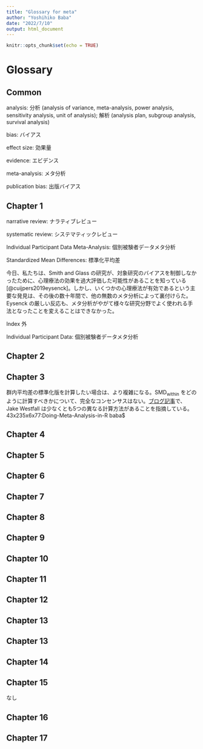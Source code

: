 ```yaml
---
title: "Glossary for meta"
author: "Yoshihiko Baba"
date: "2022/7/10"
output: html_document
---
```


```r
knitr::opts_chunk$set(echo = TRUE)
```

# Glossary {-}

## Common

analysis: 分析 (analysis of variance, meta-analysis, power analysis, sensitivity analysis, unit of analysis); 解析 (analysis plan, subgroup analysis, survival analysis)

bias: バイアス

effect size: 効果量

evidence: エビデンス

meta-analysis: メタ分析

publication bias: 出版バイアス


## Chapter 1

narrative review: ナラティブレビュー

systematic review: システマティックレビュー

Individual Participant Data Meta-Analysis: 個別被験者データメタ分析

Standardized Mean Differences: 標準化平均差

\index{Review, Systematic}\index{レビュー, システマティック}
\index{Review, Narrative}\index{レビュー, ナラティブ}


\index{Standardized Mean Difference}\index{標準化平均差}
\index{Random-Effects Model}\index{ランダム効果モデル}
\index{History of Meta-Analysis}
今日、私たちは、Smith and Glass の研究が、対象研究のバイアス\index{バイアス}を制御しなかったために、心理療法の効果を過大評価した可能性があることを知っている [@cuijpers2019eysenck]。しかし、いくつかの心理療法が有効であるという主要な発見は、その後の数十年間で、他の無数のメタ分析によって裏付けらた。Eysenck の厳しい反応も、メタ分析がやがて様々な研究分野でよく使われる手法となったことを変えることはできなかった。
\index{Cochrane}\index{コクラン}
\index{Cochrane, Risk of Bias Tool}
\index{Cochrane, Handbook}
\index{Campbell Collaboration}
\index{"Apples and Oranges" Problem}
\index{"Garbage In, Garbage Out" Problem}
\index{"File Drawer" Problem}
\index{"Researcher Agenda" Problem}
\index{Study Search}
\index{Research Question}
\index{PICO}
\index{PRISMA Statement}
\index{MARS Statement}
\index{Cochrane, Handbook}
\index{WEIRD Populations}
\index{"File Drawer" Problem}
\index{Analysis Plan}\index{解析計画}
\index{Preregistration}
\index{Random-Effects Model}\index{ランダム効果モデル}
\index{Power Analysis}\index{検出力分析}
\index{Subgroup Analysis}\index{サブグループ解析}
\index{Meta-Regression}
\index{Open Science Framework (OSF)}
\index{Preprint}
\index{Protocol}
\index{PRISMA Statement}
\index{Study Search}
\index{PRISMA Statement}
\index{Campbell Collaboration}
\index{Risk of Bias}
\index{Cochrane, Risk of Bias Tool}
\index{Risk of Bias}\index{バイアスリスク}
\index{Cochrane, ROBINS-I Tool}

Index 外

Individual Participant Data: 個別被験者データメタ分析

## Chapter 2

\index{R Studio}
\index{Comprehensive _R_ Archive Network (CRAN)}
\index{Package, _R_ }
\index{Function, _R_ }
\index{Function Argument}
\index{tidyverse Package}
\index{meta Package}
\index{metafor Package}
\index{dmetar Package}
\index{Version, _R_ }
\index{Data Frame}
\index{openxlsx Package}
\index{Pipe, _R_ }

## Chapter 3

\index{Mean, Arithmetic}\index{平均, 算術}
\index{Correlation}\index{相関}
\index{Standardized Mean Difference}\index{標準化平均差}
\index{Sampling Error}\index{サンプル誤差}
\index{Central Limit Theorem}\index{中心極限定理}
\index{Mean, Arithmetic}\index{平均, 算術}
\index{Proportion}\index{割合}
\index{Odds}\index{オッズ}
\index{Logit-Transformation}\index{Logit-変換}
\index{Logarithm, Natural}\index{対数, 自然}
\index{Correlation}\index{相関}
\index{History of Meta-Analysis}\index{メタ分析の歴史}
\index{Fisher's \textit{z}}
\index{History of Meta-Analysis}\index{メタ分析の歴史}
\index{Correlation}\index{相関}
\index{Correlation, Point-Biserial}\index{相関, 点双列}
\index{Standardized Mean Difference}\index{標準化平均差}
\index{Pooled Standard Deviation}
\index{Standardized Mean Difference}\index{標準化平均差}
\index{Cohen's \textit{d}}
\index{esc Package}
\index{Hedges' \textit{g}}
\index{Standardized Mean Difference}\index{標準化平均差}
群内平均差の標準化版を計算したい場合は、より複雑になる。$\text{SMD}_{\text{within}}$ をどのように計算すべきかについて、完全なコンセンサスはない。[ブログ記事](http://jakewestfall.org/blog/index.php/2016/03/25/five-different-cohens-d-statistics-for-within-subject-designs/)で、Jake Westfall は少なくとも5つの異なる計算方法があることを指摘している。
\index{Risk Ratio}\index{リスク比}
\index{Log-Risk Ratio}\index{対数リスク比}
\index{Zero Cell Problem}\index{ゼロセル問題}
\index{Continuity Correction}\index{連続性補正}
\index{Mantel-Haenszel Method}\index{Mantel-Haenszel 法}\index{Mantel-Haenszel 法}
\index{Odds Ratio}\index{オッズ比}
\index{Odds}\index{オッズ}
\index{Log-Odds Ratio}\index{対数オッズ比}
\index{Zero Cell Problem}\index{ゼロセル問題}
\index{Risk Ratio}\index{リスク比}
\index{Incidence Rate Ratio}\index{発生率比}
\index{Person-Time}\index{人-時間}\index{人-時間}
\index{Survival Analysis}\index{生存解析}
\index{Odds Ratio}\index{オッズ比}
\index{Censoring}
\index{Person-Time}\index{人-時間}\index{人-時間}
\index{Log-Incidence Rate Ratio}\index{対数発生率比}
\index{Hedges' \textit{g}}
\index{Standardized Mean Difference}\index{標準化平均差}
\index{esc Package}
\index{Unreliability Correction}
\index{Attenuation}\index{減衰}
\index{Hedges' \textit{g}}
\index{Fisher's \textit{z}}
\index{Range Restriction Correction}\index{範囲制限の補正}
\index{Hedges' \textit{g}}
\index{Fisher's \textit{z}}
\index{Psychometric Meta-Analysis}\index{計量心理学的メタアナリシス}
\index{Analysis of Variance}\index{分散分析}
\index{Unit-of-Analysis Problem}\index{分析単位問題}\index{分析単位問題}
\index{Double-Counting}\index{二重カウント}
\index{Multilevel Meta-Analysis}\index{マルチレベルメタ分析}
43x235x6x77:Doing-Meta-Analysis-in-R baba$ 



## Chapter 4

\index{meta Package}
\index{Fixed-Effect}\index{固定効果モデル}
\index{Random-Effects Model}\index{ランダム効果モデル}
\index{Fixed-Effect}\index{固定効果モデル}
\index{Sampling Error}\index{サンプル誤差}
\index{Weight}\index{重み}
\index{Inverse-Variance Weighting}
\index{Mantel-Haenszel Method}\index{Mantel-Haenszel 法}
\index{Peto 法}\index{Peto Method}
\index{dmetar Package}
\index{esc Package}
\index{Standardized Mean Difference}\index{標準化平均差}
\index{Hedges' \textit{g}}
\index{Random-Effects Model}\index{ランダム効果モデル}
\index{Heterogeneity}\index{異質性}
\index{Sampling Error}\index{サンプル誤差}
\index{Exchangeability Assumption}
\index{Heterogeneity}\index{異質性}
\index{Weight}\index{重み}
\index{Inverse-Variance Weighting}
\index{DerSimonian-Laird Estimator}
\index{Restricted Maximum Likelihood Estimator}
\index{Maximum Likelihood}
\index{Sidik-Jonkman Estimator}
\index{Review Manager (RevMan)}
\index{Comprehensive Meta-Analysis (CMA)}
\index{Paule-Mandel Estimator}
\index{metafor Package}
\index{Sidik-Jonkman Estimator}
\index{Restricted Maximum Likelihood Estimator}
\index{Knapp-Hartung Adjustment}
\index{Wald-Type Test}
\index{t-Distribution}
\index{Heterogeneity}\index{異質性}
\index{meta Package}
\index{Function Argument}
\index{Position Matching}
\index{Documentation, _R_}
\index{Hedges' \textit{g}}
\index{Standardized Mean Difference}\index{標準化平均差}
\index{dmetar Package}
\index{Weight}\index{重み}
\index{Fixed-Effect}\index{固定効果モデル}
\index{Standardized Mean Difference}\index{標準化平均差}
\index{Glass' Delta}
\index{Knapp-Hartung Adjustment}
\index{Risk Ratio}\index{リスク比}
\index{Odds Ratio}\index{オッズ比}
\index{Inverse-Variance Weighting}
\index{Sparse Data}
\index{Mantel-Haenszel Method}\index{Mantel-Haenszel 法}
\index{Peto 法}\index{Peto Method}
\index{Peto Odds Ratio}
\index{Continuity Correction}
\index{Zero Cell Problem}
\index{dmetar Package}
\index{Paule-Mandel Estimator}
\index{Mantel-Haenszel Method}\index{Mantel-Haenszel 法}
\index{Exponentiation}
\index{Logarithm, Natural}
\index{Incidence Rate Ratio}
\index{Person-Time}\index{人-時間}
\index{Inverse-Variance Weighting}
\index{Mantel-Haenszel Method}\index{Mantel-Haenszel 法}
\index{Paule-Mandel Estimator}
\index{Correlation}\index{相関}
\index{Fisher's \textit{z}}
\index{dmetar Package}
\index{Restricted Maximum Likelihood Estimator}
\index{Mean, Arithmetic}
\index{dmetar Package}
\index{Proportion}
\index{Logit-Transformation}
\index{Mixed-Effects Model}
\index{Maximum Likelihood}
\index{dmetar Package}

## Chapter 5

\index{Heterogeneity}\index{異質性}
\index{Random-Effects Model}\index{ランダム効果モデル}
\index{Cochran's \textit{Q}}
\index{Inverse-Variance Weighting}
\index{Sampling Error}\index{サンプル誤差}
\index{Cochran's \textit{Q}}
\index{meta Package}
\index{DerSimonian-Laird Estimator}
\index{I$^2$, Higgins \& Thompson's}
\index{I$^2$, Higgins \& Thompson's}
\index{Sampling Error}\index{サンプル誤差}
\index{I$^2$, Higgins \& Thompson's}
\index{Heterogeneity}\index{異質性}
\index{Prediction Interval}
\index{Cochran's \textit{Q}}
\index{I$^2$, Higgins \& Thompson's}
\index{Outlier}\index{外れ値}
\index{Influential Case}
\index{dmetar Package}
\index{Weight}\index{重み}
\index{I$^2$, Higgins \& Thompson's}
\index{Influential Case}
\index{Leave-One-Out Method}
\index{dmetar Package}
\index{Leave-One-Out Method}
\index{Sampling Error}\index{サンプル誤差}
\index{Cook's Distance}
\index{Cochran's \textit{Q}}
\index{Leave-One-Out Method}
\index{Forest Plot}\index{フォレストプロット}
\index{metafor Package}
\index{Machine Learning}
\index{dmetar Package}
\index{Gaussian Mixture Model}
\index{DBSCAN}
\index{K-Means}
\index{Cook's Distance}
\index{Weight}\index{重み}

## Chapter 6

\index{Forest Plot}\index{フォレストプロット}
\index{meta Package}
\index{Logarithm, Natural}
\index{Risk of Bias}
\index{Review Manager (RevMan)}
\index{Drapery Plot}
\index{P-Value}\index{P-値}

## Chapter 7

\index{Outlier}\index{外れ値}
\index{Influential Case}
\index{Heterogeneity}\index{異質性}
\index{Subgroup Analysis}\index{サブグループ解析}
\index{Moderator Analysis}
\index{Fixed-Effects (Plural) Model}
\index{Random-Effects Model}\index{ランダム効果モデル}
\index{Heterogeneity}\index{異質性}
\index{Cochran's \textit{Q}}
\index{Fixed-Effects (Plural) Model}
\index{Random-Effects Model}\index{ランダム効果モデル}
\index{Mixed-Effects Model}
\index{Meta-Regression}
\index{Multilevel Meta-Analysis}
\index{Power}\index{検出力}
\index{Ecological Bias}
\index{meta Package}

## Chapter 8

\index{Subgroup Analysis}\index{サブグループ解析}
\index{Meta-Regression}
\index{Sampling Error}\index{サンプル誤差}
\index{Mixed-Effects Model}
\index{Random-Effects Model}\index{ランダム効果モデル}
\index{Fixed-Effect}\index{固定効果モデル}
\index{Mixed-Effects Model}
\index{Dummy Variable}
\index{Weight}\index{重み}
\index{Ordinary Least Squares (OLS)}
\index{Weighted Least Squares (WLS)}
\index{Wald-Type Test}
\index{I$^2$, Higgins \& Thompson's}
\index{Bubble Plot}
\index{Risk of Bias}
\index{Risk of Bias}
\index{Interaction (Regression)}
\index{Overfitting}
\index{Ordinary Least Squares (OLS)}
\index{Maximum Likelihood}
\index{Parsimony}
\index{Analysis Plan}\index{解析計画}
\index{Permutation}
\index{Multi-Collinearity}\index{多重共線性}
\index{Overfitting}
\index{Step-Wise Regression}
\index{Multi-Model Inference}
\index{meta Package}
\index{metafor Package}
\index{dmetar Package}
\index{Multi-Collinearity}\index{多重共線性}
\index{PerformanceAnalytics Package}
\index{metafor Package}
\index{Analysis of Variance}\index{分散分析}
\index{Maximum Likelihood}
\index{Restricted Maximum Likelihood Estimator}
\index{Likelihood Ratio Test}
\index{Akaike's Information Criterion}
\index{Interaction (Regression)}
\index{Permutation}
\index{Multi-Model Inference}
\index{Akaike's Information Criterion}

## Chapter 9

\index{Publication Bias}\index{出版バイアス}
\index{File Drawer Problem}
\index{Reporting Bias}\index{報告バイアス}
\index{Citation Bias}
\index{Time-Lag Bias}
\index{Multiple Publication Bias}
\index{Language Bias}
\index{Outcome Reporting Bias}
\index{Questionable Research Practice (QRP)}
\index{P-Hacking}
\index{HARKing}
\index{Study Search}
\index{Open Science Framework (OSF)}
\index{Small-Study Effect}
\index{File Drawer Problem}
\index{Funnel Plot}\index{ファンネルプロット}
\index{Fidelity, Treatment}
\index{Egger's Test}
\index{tidyverse Package}
\index{Standardized Mean Difference}\index{標準化平均差}
\index{Peter's Test}
\index{Weighted Least Squares (WLS)}
\index{Trim and Fill Method}
\index{PET-PEESE}
\index{Standardized Mean Difference}\index{標準化平均差}
\index{Limit}
\index{Standardized Mean Difference}\index{標準化平均差}
\index{Limit}
\index{metasens Package}
\index{Funnel Plot}\index{ファンネルプロット}
\index{P-Curve}
\index{P-Value}\index{P-値}
\index{P-Hacking}
\index{Questionable Research Practice (QRP)}
\index{Small-Study Effect}
\index{Trim and Fill Method}
\index{Power}\index{検出力}
\index{Binomial Test}
\index{Fisher's Method}
\index{Stouffer's Method}
\index{History of Meta-Analysis}
\index{Power}\index{検出力}
\index{t-Distribution}
\index{P-Hacking}
\index{dmetar Package}
\index{Outlier}\index{外れ値}
\index{t-Distribution}
\index{Non-Centrality Parameter}
\index{Power}\index{検出力}
\index{Kolmogorov-Smirnov Test}
\index{Cohen's \textit{d}}
\index{Selection Model}
\index{Step Function}
\index{Weight}\index{重み}
\index{Step Function}
\index{Three-Parameter Selection Model}
\index{metafor Package}
\index{PET-PEESE}
\index{P-Curve}
\index{Three-Parameter Selection Model}
\index{Outlier}\index{外れ値}
\index{Heterogeneity}\index{異質性}
\index{I$^2$, Higgins \& Thompson's}

## Chapter 10

\index{Multilevel Meta-Analysis}
\index{Sampling Error}\index{サンプル誤差}
\index{Random-Effects Model}\index{ランダム効果モデル}
\index{Unit-of-Analysis Problem}\index{分析単位問題}
\index{Cluster Effect}
\index{meta Package}
\index{metafor Package}
\index{dmetar Package}
\index{Fisher's \textit{z}}
\index{esc Package}
\index{I$^2$, Higgins \& Thompson's}
\index{dmetar Package}
\index{Occam's Razor}
\index{Analysis of Variance}\index{分散分析}
\index{Subgroup Analysis}\index{サブグループ解析}
\index{Moderator Analysis}

## Chapter 11

\index{Analysis of Variance}\index{分散分析}
\index{Subgroup Analysis}\index{サブグループ解析}
\index{Structural Equation Model}
\index{Multivariate Meta-Analysis}
\index{Factor Analysis}
\index{Path Diagram}
\index{Maximum Likelihood}
\index{Random-Effects Model}\index{ランダム効果モデル}
\index{Fixed-Effect}\index{固定効果モデル}
\index{metaSEM Package}
\index{Weighted Least Squares (WLS)}
\index{Multivariate Meta-Analysis}
\index{metaSEM Package}
\index{dmetar Package}
\index{Maximum Likelihood}
\index{Wald-Type Test}
\index{Prediction Interval}
\index{Factor Analysis}
\index{Root Mean Square Error of Approximation (RMSEA)}
\index{Path Diagram}
\index{semPlot Package}

## Chapter 12

\index{Mixed-Treatment Comparison Meta-Analysis}
\index{Consistency}
\index{Graph Theory}\index{グラフ理論}
\index{Consistency}
\index{Transitivity Assumption}\index{推移性仮定}
\index{Consistency}
\index{Transitivity Assumption}\index{推移性仮定}
\index{Exchangeability Assumption}
\index{Node Splitting}
\index{Frequentist Statistics}\index{頻度主義統計学}
\index{Bayesian Hierarchical Model}
\index{netmeta Package}
\index{Frequentist Statistics}\index{頻度主義統計学}
\index{Graph Theory}\index{グラフ理論}
\index{Consistency}
\index{dmetar Package}
\index{Consistency}
\index{Heterogeneity}\index{異質性}
\index{Cochran's \textit{Q}}
\index{Network Graph}
\index{dmetar Package}
\index{Mean Path Length}
\index{Minimal Parallelism}
\index{Surface Under the Cumulative Ranking (SUCRA) Score}
\index{P-Score}
\index{Forest Plot}\index{フォレストプロット}
\index{Consistency}
\index{Node Splitting}
\index{Funnel Plot}\index{ファンネルプロット}
\index{Bayes' Theorem}
\index{Frequentist Statistics}\index{頻度主義統計学}
\index{Conditional Probability}
\index{Posterior Distribution}
\index{Prior Distribution}
\index{Credible Interval}
\index{Credible Interval}
\index{Markov Chain Monte Carlo}
\index{Gibbs Sampler}
\index{Bayesian Hierarchical Model}
\index{Uninformative Prior}
\index{Prior Distribution}
\index{gemtc Package}
\index{Gibbs Sampler}
\index{JAGS}
\index{rjags Package}
\index{dmetar Package}
\index{Network Graph}
\index{Markov Chain Monte Carlo}
\index{Markov Chain Monte Carlo}
\index{Potential Scale Reduction Factor}
\index{Node Splitting}
\index{Consistency}
\index{Forest Plot}\index{フォレストプロット}
\index{SUCRA Score}
\index{dmetar Package}
\index{Meta-Regression}
\index{gemtc Package}
\index{Risk of Bias}
\index{Dummy Variable}
\index{Akaike's Information Criterion}
\index{WinBUGS}

## Chapter 13

\index{Analysis of Variance}\index{分散分析}
\index{Subgroup Analysis}\index{サブグループ解析}
\index{Structural Equation Model}
\index{Multivariate Meta-Analysis}
\index{Factor Analysis}
\index{Path Diagram}
\index{Maximum Likelihood}
\index{Random-Effects Model}\index{ランダム効果モデル}
\index{Fixed-Effect}\index{固定効果モデル}
\index{metaSEM Package}
\index{Weighted Least Squares (WLS)}
\index{Multivariate Meta-Analysis}
\index{metaSEM Package}
\index{dmetar Package}
\index{Maximum Likelihood}
\index{Wald-Type Test}
\index{Prediction Interval}
\index{Factor Analysis}
\index{Root Mean Square Error of Approximation (RMSEA)}
\index{Path Diagram}
\index{semPlot Package}

## Chapter 13

\index{gemtc Package}
\index{Frequentist Statistics}\index{頻度主義統計学}
\index{Bayesian Hierarchical Model}
\index{Prior Distribution}
\index{Markov Chain Monte Carlo}
\index{Gibbs Sampler}
\index{brms Package}
\index{No-U-Turn Sampler (NUTS)}
\index{meta Package}
\index{metafor Package}
\index{Posterior Distribution}
\index{Uninformative Prior}
\index{Weakly Informative Prior}
\index{Standardized Mean Difference}\index{標準化平均差}
\index{extraDistr Package}
\index{brms Package}
\index{STAN}
\index{Generalized Additive Model}
\index{Markov Chain Monte Carlo}
\index{Potential Scale Reduction Factor}
\index{Credible Interval}
\index{Posterior Distribution}
\index{Empirical Cumulative Distribution Function (ECDF)}
\index{Forest Plot}\index{フォレストプロット}
\index{tidybayes Package}

## Chapter 14

\index{Power Analysis}\index{検出力分析}
\index{Potential Scale Reduction Factor}
\index{Cochrane}
\index{Power}\index{検出力} 
\index{Power Approach Paradox}
\index{Fixed-Effect}\index{固定効果モデル}
\index{Cumulative Distribution Function (CDF)}
\index{dmetar Package}
\index{Random-Effects Model}\index{ランダム効果モデル}
\index{Subgroup Analysis}\index{サブグループ解析}

## Chapter 15

なし

## Chapter 16

\index{Markdown, _R_}
\index{Open Science Framework (OSF)}
\index{Project, _R_}
\index{Markdown, _R_}
\index{Open Science Framework (OSF)}
\index{Preregistration}

## Chapter 17

\index{meta Package}
\index{esc Package}
\index{Mean, Arithmetic}
\index{Standardized Mean Difference}\index{標準化平均差}
\index{Hedges' \textit{g}}
\index{Correlation}\index{相関}
\index{Correlation}\index{相関}
\index{Correlation, Point-Biserial}
\index{Analysis of Variance}\index{分散分析}
\index{Standardized Mean Difference}\index{標準化平均差}
\index{P-Value}\index{P-値}
\index{dmetar Package}
\index{Odds Ratio}\index{オッズ比}
\index{Number Needed To Treat}\index{治療必要例数}
\index{Area Under The Curve (AUC)}\index{曲線下面積}
\index{dmetar Package}
\index{Unit-of-Analysis Problem}\index{分析単位問題}

















